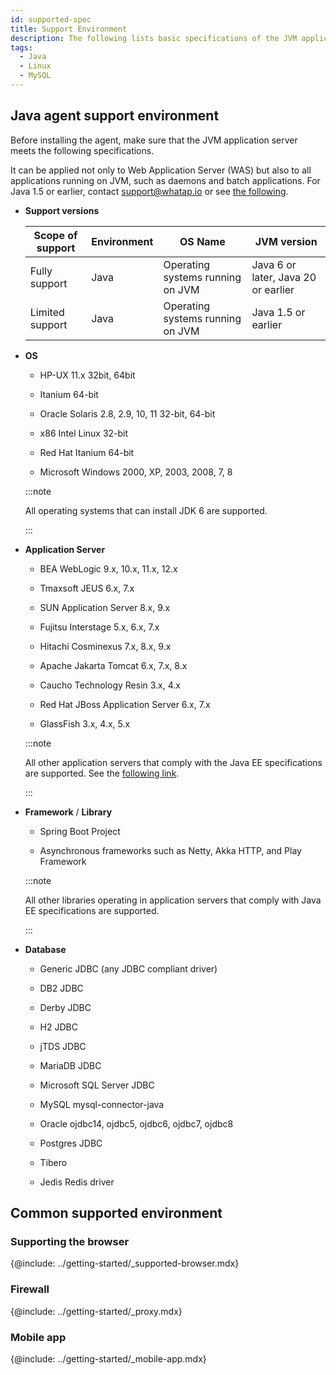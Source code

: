 ```yaml
---
id: supported-spec
title: Support Environment
description: The following lists basic specifications of the JVM application server on which the WhaTap monitoring service operates.
tags:
  - Java
  - Linux
  - MySQL
---
```


## Java agent support environment

Before installing the agent, make sure that the JVM application server meets the following specifications.

It can be applied not only to Web Application Server (WAS) but also to all applications running on JVM, such as daemons and batch applications. For Java 1.5 or earlier, contact support@whatap.io or see [the following](add-jvm-opt/java-under-ver).

-   **Support versions**

    | Scope of support        | Environment | OS Name                          | JVM version                         |
    | ----------------------- | ----------- | -------------------------------- | ----------------------------------- |
    | Fully support           | Java        | Operating systems running on JVM | Java 6 or later, Java 20 or earlier |
    | Limited support         | Java        | Operating systems running on JVM | Java 1.5 or earlier                 |

-   **OS**

    -   HP-UX 11.x 32bit, 64bit

    -   Itanium 64-bit

    -   Oracle Solaris 2.8, 2.9, 10, 11 32-bit, 64-bit

    -   x86 Intel Linux 32-bit

    -   Red Hat Itanium 64-bit

    -   Microsoft Windows 2000, XP, 2003, 2008, 7, 8

    :::note

    All operating systems that can install JDK 6 are supported.

    :::

-   **Application Server**

    -   BEA WebLogic 9.x, 10.x, 11.x, 12.x

    -   Tmaxsoft JEUS 6.x, 7.x

    -   SUN Application Server 8.x, 9.x

    -   Fujitsu Interstage 5.x, 6.x, 7.x

    -   Hitachi Cosminexus 7.x, 8.x, 9.x

    -   Apache Jakarta Tomcat 6.x, 7.x, 8.x

    -   Caucho Technology Resin 3.x, 4.x

    -   Red Hat JBoss Application Server 6.x, 7.x

    -   GlassFish 3.x, 4.x, 5.x

    :::note

    All other application servers that comply with the Java EE specifications are supported. See the [following link](https://www.oracle.com/technetwork/java/javaee/overview/compatibility-jsp-136984.html).

    :::

-   **Framework** / **Library**

    -   Spring Boot Project

    -   Asynchronous frameworks such as Netty, Akka HTTP, and Play Framework

    :::note

    All other libraries operating in application servers that comply with Java EE specifications are supported.

    :::

-   **Database**

    -   Generic JDBC (any JDBC compliant driver)

    -   DB2 JDBC

    -   Derby JDBC

    -   H2 JDBC

    -   jTDS JDBC

    -   MariaDB JDBC

    -   Microsoft SQL Server JDBC

    -   MySQL mysql-connector-java

    -   Oracle ojdbc14, ojdbc5, ojdbc6, ojdbc7, ojdbc8

    -   Postgres JDBC

    -   Tibero

    -   Jedis Redis driver

## Common supported environment

### Supporting the browser

{@include: ../getting-started/_supported-browser.mdx}  

### Firewall

{@include: ../getting-started/_proxy.mdx}

### Mobile app

{@include: ../getting-started/_mobile-app.mdx} 
